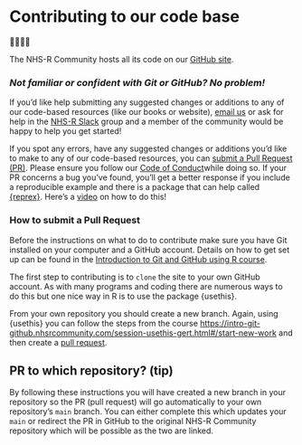 # Contributing to our code base {#code-contribution .unnumbered}
👩‍💻👨‍💻 

The NHS-R Community hosts all its code on our [GitHub site](https://github.com/nhs-r-community).

### _Not familiar or confident with Git or GitHub? No problem!_

If you'd like help submitting any suggested changes or additions to any of our code-based resources (like our books or website), [email us](#contact-us) or ask for help in the [NHS-R Slack](https://nhsrcommunity.com/getting-started.html#contact) group and a member of the community would be happy to help you get started!

If you spot any errors, have any suggested changes or additions you'd like to make to any of our code-based resources, you can [submit a Pull Request (PR)](https://docs.github.com/en/pull-requests/collaborating-with-pull-requests/proposing-changes-to-your-work-with-pull-requests/creating-a-pull-request). Please ensure you follow our [Code of Conduct](#code-of-conduct)while doing so. If your PR concerns a bug you've found, you'll get a better response if you include a reproducible example and there is a package that can help called [{reprex}](https://reprex.tidyverse.org/). Here's a [video](https://www.youtube.com/watch?v=iLfzNWh2dLI) on how to do this!

### How to submit a Pull Request

Before the instructions on what to do to contribute make sure you have Git installed on your computer and a GitHub account.
Details on how to get set up can be found in the [Introduction to Git and GitHub using R course](https://intro-git-github.nhsrcommunity.com/session-setup.html#/title-slide).

The first step to contributing is to `clone` the site to your own GitHub account.
As with many programs and coding there are numerous ways to do this but one nice way in R is to use the package {usethis}.

From your own repository you should create a new branch.
Again, using {usethis} you can follow the steps from the course <https://intro-git-github.nhsrcommunity.com/session-usethis-gert.html#/start-new-work> and then create a [pull request](https://intro-git-github.nhsrcommunity.com/session-pull-requests.html#/pushing-to-the-remote-github).

:::{.callout-tip collapse=false appearance='default' icon=true}
## PR to which repository? (tip)
By following these instructions you will have created a new branch in your repository so the PR (pull request) will go automatically to your own repository's `main` branch. 
You can either complete this which updates your `main` or redirect the PR in GitHub to the original NHS-R Community repository which will be possible as the two are linked.
:::
